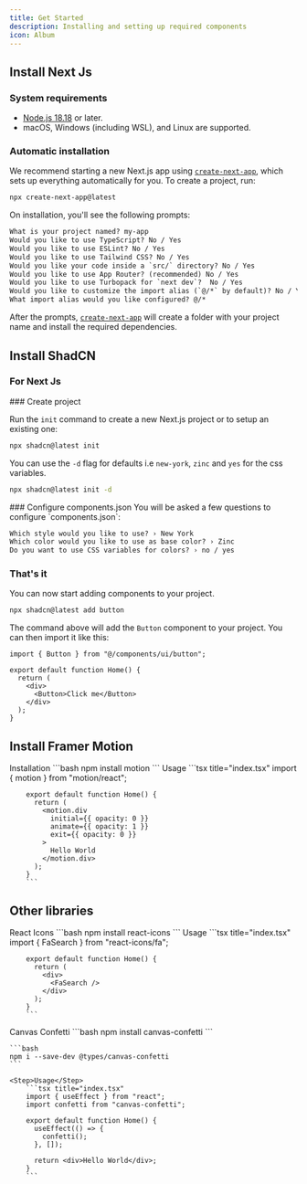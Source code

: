 ```yaml
---
title: Get Started
description: Installing and setting up required components
icon: Album
---
```



## Install Next Js

### System requirements

- [Node.js 18.18](https://nodejs.org/) or later.
- macOS, Windows (including WSL), and Linux are supported.

### Automatic installation

We recommend starting a new Next.js app using [`create-next-app`](/docs/app/api-reference/cli/create-next-app), which sets up everything automatically for you. To create a project, run:

```bash filename="Terminal"
npx create-next-app@latest
```

On installation, you'll see the following prompts:

```txt filename="Terminal"
What is your project named? my-app
Would you like to use TypeScript? No / Yes
Would you like to use ESLint? No / Yes
Would you like to use Tailwind CSS? No / Yes
Would you like your code inside a `src/` directory? No / Yes
Would you like to use App Router? (recommended) No / Yes
Would you like to use Turbopack for `next dev`?  No / Yes
Would you like to customize the import alias (`@/*` by default)? No / Yes
What import alias would you like configured? @/*
```

After the prompts, [`create-next-app`](/docs/app/api-reference/cli/create-next-app) will create a folder with your project name and install the required dependencies.


## Install ShadCN

### For Next Js

<Steps>

<Step>
### Create project

Run the `init` command to create a new Next.js project or to setup an existing one:

```bash
npx shadcn@latest init
```

<Callout className="mt-4">

You can use the `-d` flag for defaults i.e `new-york`, `zinc` and `yes` for the css variables.

```bash
npx shadcn@latest init -d
```

</Callout>
</Step>

<Step>
### Configure components.json

</Step>
You will be asked a few questions to configure `components.json`:

```txt showLineNumbers
Which style would you like to use? › New York
Which color would you like to use as base color? › Zinc
Do you want to use CSS variables for colors? › no / yes
```

<Step>

### That's it

</Step>

You can now start adding components to your project.

```bash
npx shadcn@latest add button
```

The command above will add the `Button` component to your project. You can then import it like this:

```tsx title="index.tsx"
import { Button } from "@/components/ui/button";

export default function Home() {
  return (
    <div>
      <Button>Click me</Button>
    </div>
  );
}
```

</Steps>

## Install Framer Motion

<Steps>
  <Step>Installation</Step>
    ```bash
    npm install motion
    ```
    <Step>Usage</Step>
        ```tsx title="index.tsx"
        import { motion } from "motion/react";

        export default function Home() {
          return (
            <motion.div
              initial={{ opacity: 0 }}
              animate={{ opacity: 1 }}
              exit={{ opacity: 0 }}
            >
              Hello World
            </motion.div>
          );
        }
        ```

</Steps>

## Other libraries

<Steps>
  <Step>React Icons</Step>
    ```bash
    npm install react-icons
    ```
    <Step>Usage</Step>
        ```tsx title="index.tsx"
        import { FaSearch } from "react-icons/fa";

        export default function Home() {
          return (
            <div>
              <FaSearch />
            </div>
          );
        }
        ```

</Steps>

<Steps>
  <Step>Canvas Confetti</Step>
    ```bash
    npm install canvas-confetti
    ```

    ```bash
    npm i --save-dev @types/canvas-confetti
    ```

    <Step>Usage</Step>
        ```tsx title="index.tsx"
        import { useEffect } from "react";
        import confetti from "canvas-confetti";

        export default function Home() {
          useEffect(() => {
            confetti();
          }, []);

          return <div>Hello World</div>;
        }
        ```

</Steps>